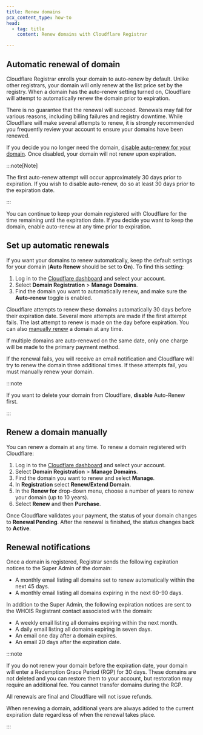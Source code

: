 ```yaml
---
title: Renew domains
pcx_content_type: how-to
head:
  - tag: title
    content: Renew domains with Cloudflare Registrar

---
```


## Automatic renewal of domain

Cloudflare Registrar enrolls your domain to auto-renew by default. Unlike other registrars, your domain will only renew at the list price set by the registry. When a domain has the auto-renew setting turned on, Cloudflare will attempt to automatically renew the domain prior to expiration.

There is no guarantee that the renewal will succeed. Renewals may fail for various reasons, including billing failures and registry downtime. While Cloudflare will make several attempts to renew, it is strongly recommended you frequently review your account to ensure your domains have been renewed.

If you decide you no longer need the domain, [disable auto-renew for your domain](#set-up-automatic-renewals). Once disabled, your domain will not renew upon expiration.

:::note[Note]


The first auto-renew attempt will occur approximately 30 days prior to expiration. If you wish to disable auto-renew, do so at least 30 days prior to the expiration date.


:::

You can continue to keep your domain registered with Cloudflare for the time remaining until the expiration date. If you decide you want to keep the domain, enable auto-renew at any time prior to expiration.

## Set up automatic renewals

If you want your domains to renew automatically, keep the default settings for your domain (**Auto Renew** should be set to **On**). To find this setting:

1. Log in to the [Cloudflare dashboard](https://dash.cloudflare.com/login) and select your account.
2. Select **Domain Registration** > **Manage Domains**.
3. Find the domain you want to automatically renew, and make sure the **Auto-renew** toggle is enabled.

Cloudflare attempts to renew these domains automatically 30 days before their expiration date. Several more attempts are made if the first attempt fails. The last attempt to renew is made on the day before expiration. You can also [manually renew](#renew-a-domain-manually) a domain at any time.

If multiple domains are auto-renewed on the same date, only one charge will be made to the primary payment method.

If the renewal fails, you will receive an email notification and Cloudflare will try to renew the domain three additional times. If these attempts fail, you must manually renew your domain.

:::note


If you want to delete your domain from Cloudflare, **disable** Auto-Renew first.


:::

## Renew a domain manually

You can renew a domain at any time. To renew a domain registered with Cloudflare:

1. Log in to the [Cloudflare dashboard](https://dash.cloudflare.com/login) and select your account.
2. Select **Domain Registration** > **Manage Domains**.
3. Find the domain you want to renew and select **Manage**.
4. In **Registration** select **Renew/Extend Domain**.
5. In the **Renew for** drop-down menu, choose a number of years to renew your domain (up to 10 years).
6. Select **Renew** and then **Purchase**.

Once Cloudflare validates your payment, the status of your domain changes to **Renewal Pending**. After the renewal is finished, the status changes back to **Active**.

## Renewal notifications

Once a domain is registered, Registrar sends the following expiration notices to the Super Admin of the domain:

* A monthly email listing all domains set to renew automatically within the next 45 days.
* A monthly email listing all domains expiring in the next 60-90 days.

In addition to the Super Admin, the following expiration notices are sent to the WHOIS Registrant contact associated with the domain:

* A weekly email listing all domains expiring within the next month.
* A daily email listing all domains expiring in seven days.
* An email one day after a domain expires.
* An email 20 days after the expiration date.

:::note


If you do not renew your domain before the expiration date, your domain will enter a Redemption Grace Period (RGP) for 30 days. These domains are not deleted and you can restore them to your account, but restoration may require an additional fee. You cannot transfer domains during the RGP.

All renewals are final and Cloudflare will not issue refunds.

When renewing a domain, additional years are always added to the current expiration date regardless of when the renewal takes place.


:::
